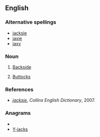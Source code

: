 ==English==

===Alternative spellings===
* [[jacksie]]
* [[jaxie]]
* [[jaxy]]

===Noun===
{{en-noun|jacksies}}

# {{slang|British}} [[backside|Backside]]
# {{slang|British}} [[buttocks|Buttocks]]

===References===
* ''[http://dictionary.reverso.net/english-definitions/jacksie jacksie]'', ''Collins English Dictionary'', 2007.

===Anagrams===
* {{alphagram|acjksy}}
* [[Y-jacks#English|Y-jacks]]